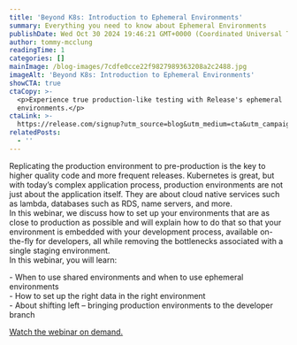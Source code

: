 ```yaml
---
title: 'Beyond K8s: Introduction to Ephemeral Environments'
summary: Everything you need to know about Ephemeral Environments
publishDate: Wed Oct 30 2024 19:46:21 GMT+0000 (Coordinated Universal Time)
author: tommy-mcclung
readingTime: 1
categories: []
mainImage: /blog-images/7cdfe0cce22f9827989363208a2c2488.jpg
imageAlt: 'Beyond K8s: Introduction to Ephemeral Environments'
showCTA: true
ctaCopy: >-
  <p>Experience true production-like testing with Release's ephemeral
  environments.</p>
ctaLink: >-
  https://release.com/signup?utm_source=blog&utm_medium=cta&utm_campaign=blog-cta&utm_content=intro-ephemeral-envs
relatedPosts:
  - ''
---
```


Replicating the production environment to pre-production is the key to higher quality code and more frequent releases. Kubernetes is great, but with today’s complex application process, production environments are not just about the application itself. They are about cloud native services such as lambda, databases such as RDS, name servers, and more.  
In this webinar, we discuss how to set up your environments that are as close to production as possible and will explain how to do that so that your environment is embedded with your development process, available on-the-fly for developers, all while removing the bottlenecks associated with a single staging environment.  
In this webinar, you will learn:

\- When to use shared environments and when to use ephemeral environments  
\- How to set up the right data in the right environment  
\- About shifting left – bringing production environments to the developer branch

[Watch the webinar on demand.](https://www.bigmarker.com/techwell-corporation/Beyond-K8s-Introduction-to-Ephemeral-Environments)

‍